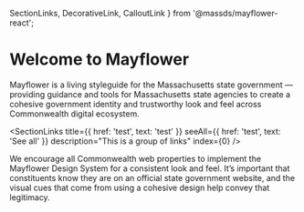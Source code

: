   SectionLinks, DecorativeLink, CalloutLink
} from '@massds/mayflower-react';

<Meta title="Get Started/Introduction" />

# Welcome to Mayflower

Mayflower is a living styleguide for the Massachusetts state government — providing guidance and tools for Massachusetts state agencies to create a cohesive government identity and trustworthy look and feel across Commonwealth digital ecosystem.

<SectionLinks
  title={{
    href: 'test',
    text: 'test'
  }}
  seeAll={{
    href: 'test',
    text: 'See all'
  }}
  description="This is a group of links"
  index={0}
/>


We encourage all Commonwealth web properties to implement the Mayflower Design System for a consistent look and feel. It’s important that constituents know they are on an official state government website, and the visual cues that come from using a cohesive design help convey that legitimacy.
